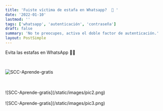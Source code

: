 ```yaml
---
title: 'Fuiste víctima de estafa en Whatsapp?  👀 '
date: '2022-01-10'
lastmod: ''
tags: ['whatsapp', 'autenticación', 'contraseña']
draft: false
summary: 'No te preocupes, activa el doble factor de autenticación.'
layout: PostSimple
---
```


Evita las estafas en WhatsApp 💪🏻

<br />

![SCC-Aprende-gratis](/static/images/pic1.png)

<br />
<br />
![SCC-Aprende-gratis](/static/images/pic2.png)
<br />
<br />
![SCC-Aprende-gratis](/static/images/pic3.png)
